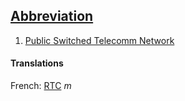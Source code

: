 ==[[Abbreviation]]==

#[[Public Switched Telecomm Network]]

====Translations====
French: [[RTC]] ''m''